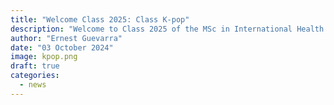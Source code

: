 ```yaml
---
title: "Welcome Class 2025: Class K-pop"
description: "Welcome to Class 2025 of the MSc in International Health and Tropical Medicine"
author: "Ernest Guevarra"
date: "03 October 2024"
image: kpop.png
draft: true
categories:
  - news
---
```






